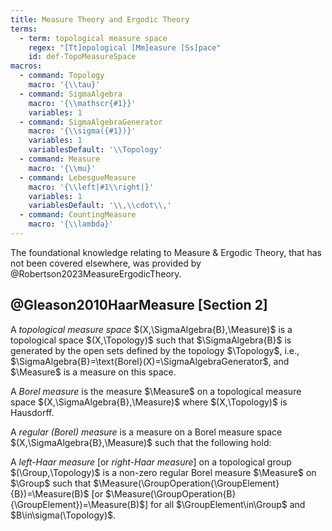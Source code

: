 ```yaml
---
title: Measure Theory and Ergodic Theory
terms:
  - term: topological measure space
    regex: "[Tt]opological [Mm]easure [Ss]pace"
    id: def-TopoMeasureSpace
macros:
  - command: Topology
    macro: '{\\tau}'
  - command: SigmaAlgebra
    macro: '{\\mathscr{#1}}'
    variables: 1
  - command: SigmaAlgebraGenerator
    macro: '{\\sigma({#1})}'
    variables: 1
    variablesDefault: '\\Topology'
  - command: Measure
    macro: '{\\mu}'
  - command: LebesgueMeasure
    macro: '{\\left|#1\\right|}'
    variables: 1
    variablesDefault: '\\,\\cdot\\,'
  - command: CountingMeasure
    macro: '{\\lambda}'
---
```


The foundational knowledge relating to Measure & Ergodic Theory, that has not been covered elsewhere, was provided by @Robertson2023MeasureErgodicTheory.

::: {#def-TopoMeasureSpace}
## @Gleason2010HaarMeasure [Section 2]

A *topological measure space* $(X,\SigmaAlgebra{B},\Measure)$ is a topological space $(X,\Topology)$ such that $\SigmaAlgebra{B}$ is generated by the open sets defined by the topology $\Topology$, i.e., $\SigmaAlgebra{B}=\text{Borel}(X)=\SigmaAlgebraGenerator$, and $\Measure$ is a measure on this space.

A *Borel measure* is the measure $\Measure$ on a topological measure space $(X,\SigmaAlgebra{B},\Measure)$ where $(X,\Topology)$ is Hausdorff.

A *regular (Borel) measure* is a measure on a Borel measure space $(X,\SigmaAlgebra{B},\Measure)$ such that the following hold:
\begin{enumerate}
    \item *Finite Compact Measure*: For any compact subset $K\subseteq X$, then $\Measure(K)<\infty$.
    \item *Outer Regularity*: For any $B\in\SigmaAlgebra{B}$, then
    $$\Measure(B)=\inf\{\Measure(C)\mid B\subseteq C, C\text{ is open} \}. $$
    \item *Inner Regularity*: For any $U\in\Topology$, or, in other words, any open subset $U\subseteq X$, then
    $$\Measure(U)=\sup\{\Measure(K)\mid K\subseteq U, K\text{ compact} \}. $$
\end{enumerate}

A *left-Haar measure* [or *right-Haar measure*] on a topological group $(\Group,\Topology)$ is a non-zero regular Borel measure $\Measure$ on $\Group$ such that $\Measure(\GroupOperation{\GroupElement}{B})=\Measure(B)$ [or $\Measure(\GroupOperation{B}{\GroupElement})=\Measure(B)$] for all $\GroupElement\in\Group$ and $B\in\sigma(\Topology)$.
:::